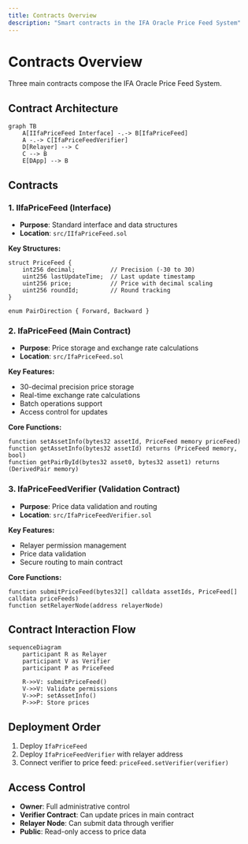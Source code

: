 ```yaml
---
title: Contracts Overview
description: "Smart contracts in the IFA Oracle Price Feed System"
---
```


# Contracts Overview

Three main contracts compose the IFA Oracle Price Feed System.

## Contract Architecture

```mermaid
graph TB
    A[IIfaPriceFeed Interface] -.-> B[IfaPriceFeed]
    A -.-> C[IfaPriceFeedVerifier]
    D[Relayer] --> C
    C --> B
    E[DApp] --> B
```

## Contracts

### 1. IIfaPriceFeed (Interface)
- **Purpose**: Standard interface and data structures
- **Location**: `src/IIfaPriceFeed.sol`

**Key Structures:**
```solidity
struct PriceFeed {
    int256 decimal;          // Precision (-30 to 30)
    uint256 lastUpdateTime;  // Last update timestamp
    uint256 price;           // Price with decimal scaling
    uint256 roundId;         // Round tracking
}

enum PairDirection { Forward, Backward }
```

### 2. IfaPriceFeed (Main Contract)
- **Purpose**: Price storage and exchange rate calculations
- **Location**: `src/IfaPriceFeed.sol`

**Key Features:**
- 30-decimal precision price storage
- Real-time exchange rate calculations  
- Batch operations support
- Access control for updates

**Core Functions:**
```solidity
function setAssetInfo(bytes32 assetId, PriceFeed memory priceFeed)
function getAssetInfo(bytes32 assetId) returns (PriceFeed memory, bool)
function getPairById(bytes32 asset0, bytes32 asset1) returns (DerivedPair memory)
```

### 3. IfaPriceFeedVerifier (Validation Contract)
- **Purpose**: Price data validation and routing
- **Location**: `src/IfaPriceFeedVerifier.sol`

**Key Features:**
- Relayer permission management
- Price data validation
- Secure routing to main contract

**Core Functions:**
```solidity
function submitPriceFeed(bytes32[] calldata assetIds, PriceFeed[] calldata priceFeeds)
function setRelayerNode(address relayerNode)
```

## Contract Interaction Flow

```mermaid
sequenceDiagram
    participant R as Relayer
    participant V as Verifier
    participant P as PriceFeed
    
    R->>V: submitPriceFeed()
    V->>V: Validate permissions
    V->>P: setAssetInfo()
    P->>P: Store prices
```

## Deployment Order

1. Deploy `IfaPriceFeed`
2. Deploy `IfaPriceFeedVerifier` with relayer address
3. Connect verifier to price feed: `priceFeed.setVerifier(verifier)`

## Access Control

- **Owner**: Full administrative control
- **Verifier Contract**: Can update prices in main contract
- **Relayer Node**: Can submit data through verifier
- **Public**: Read-only access to price data 